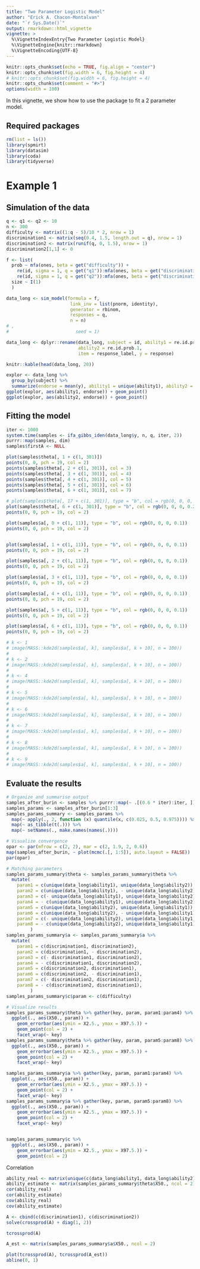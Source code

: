 ```yaml
---
title: "Two Parameter Logistic Model"
author: "Erick A. Chacon-Montalvan"
date: "`r Sys.Date()`"
output: rmarkdown::html_vignette
vignette: >
  %\VignetteIndexEntry{Two Parameter Logistic Model}
  %\VignetteEngine{knitr::rmarkdown}
  %\VignetteEncoding{UTF-8}
---
```


```r
knitr::opts_chunk$set(echo = TRUE, fig.align = "center")
knitr::opts_chunk$set(fig.width = 6, fig.height = 4)
# knitr::opts_chunk$set(fig.width = 6, fig.height = 4)
knitr::opts_chunk$set(comment = "#>")
options(width = 100)
```


In this vignette, we show how to use the package to fit a 2 parameter model.

## Required packages

```r
rm(list = ls())
library(spmirt)
library(datasim)
library(coda)
library(tidyverse)
```

# Example 1

## Simulation of the data

```r
q <- q1 <- q2 <- 10
n <- 300
difficulty <- matrix((1:q - 5)/10 * 2, nrow = 1)
discrimination1 <- matrix(seq(0.4, 1.5, length.out = q), nrow = 1)
discrimination2 <- matrix(runif(q, 0, 1.5), nrow = 1)
discrimination2[1,1] <- 0

f <- list(
  prob ~ mfa(ones, beta = get("difficulty")) +
    re(id, sigma = 1, q = get("q1")):mfa(ones, beta = get("discrimination1")) +
    re(id, sigma = 1, q = get("q2")):mfa(ones, beta = get("discrimination2")),
  size ~ I(1)
  )

data_long <- sim_model(formula = f,
                        link_inv = list(pnorm, identity),
                        generator = rbinom,
                        responses = q,
                        n = n)
# ,
#                         seed = 1)

data_long <- dplyr::rename(data_long, subject = id, ability1 = re.id.prob,
                           ability2 = re.id.prob.1,
                           item = response_label, y = response)
```

```r
knitr::kable(head(data_long, 20))
```

```r
explor <- data_long %>%
  group_by(subject) %>%
  summarize(endorse = mean(y), ability1 = unique(ability1), ability2 = unique(ability2))
ggplot(explor, aes(ability1, endorse)) + geom_point()
ggplot(explor, aes(ability2, endorse)) + geom_point()
```


## Fitting the model

```r
iter <- 1000
system.time(samples <- ifa_gibbs_iden(data_long$y, n, q, iter, 2))
purrr::map(samples, dim)
samples$firstA <- NULL
```

```r
plot(samples$theta[, 1 + c(1, 301)])
points(0, 0, pch = 19, col = 2)
points(samples$theta[, 2 + c(1, 301)], col = 3)
points(samples$theta[, 3 + c(1, 301)], col = 4)
points(samples$theta[, 4 + c(1, 301)], col = 5)
points(samples$theta[, 5 + c(1, 301)], col = 6)
points(samples$theta[, 6 + c(1, 301)], col = 7)

# plot(samples$theta[, 17 + c(1, 301)], type = "b", col = rgb(0, 0, 0, 0.2))
plot(samples$theta[, 6 + c(1, 301)], type = "b", col = rgb(0, 0, 0, 0.2))
points(0, 0, pch = 19, col = 2)

plot(samples$a[, 0 + c(1, 11)], type = "b", col = rgb(0, 0, 0, 0.1))
points(0, 0, pch = 19, col = 2)


plot(samples$a[, 1 + c(1, 11)], type = "b", col = rgb(0, 0, 0, 0.1))
points(0, 0, pch = 19, col = 2)

plot(samples$a[, 2 + c(1, 11)], type = "b", col = rgb(0, 0, 0, 0.1))
points(0, 0, pch = 19, col = 2)

plot(samples$a[, 3 + c(1, 11)], type = "b", col = rgb(0, 0, 0, 0.1))
points(0, 0, pch = 19, col = 2)

plot(samples$a[, 4 + c(1, 11)], type = "b", col = rgb(0, 0, 0, 0.1))
points(0, 0, pch = 19, col = 2)

plot(samples$a[, 5 + c(1, 11)], type = "b", col = rgb(0, 0, 0, 0.1))
points(0, 0, pch = 19, col = 2)

plot(samples$a[, 6 + c(1, 11)], type = "b", col = rgb(0, 0, 0, 0.1))
points(0, 0, pch = 19, col = 2)

# k <- 1
# image(MASS::kde2d(samples$a[, k], samples$a[, k + 10], n = 100))
#
# k <- 2
# image(MASS::kde2d(samples$a[, k], samples$a[, k + 10], n = 100))
#
# k <- 4
# image(MASS::kde2d(samples$a[, k], samples$a[, k + 10], n = 100))
#
# k <- 5
# image(MASS::kde2d(samples$a[, k], samples$a[, k + 10], n = 100))
#
# k <- 6
# image(MASS::kde2d(samples$a[, k], samples$a[, k + 10], n = 100))
#
# k <- 7
# image(MASS::kde2d(samples$a[, k], samples$a[, k + 10], n = 100))
#
# k <- 8
# image(MASS::kde2d(samples$a[, k], samples$a[, k + 10], n = 100))
#
# k <- 9
# image(MASS::kde2d(samples$a[, k], samples$a[, k + 10], n = 100))
```

## Evaluate the results

```r

# Organize and summarise output
samples_after_burin <- samples %>% purrr::map(~ .[(0.6 * iter):iter, ])
samples_params <- samples_after_burin[1:3]
samples_params_summary <- samples_params %>%
  map(~ apply(., 2, function (x) quantile(x, c(0.025, 0.5, 0.975)))) %>%
  map(~ as_tibble(t(.))) %>%
  map(~ setNames(., make.names(names(.))))

# Visualize convergence
opar <- par(mfrow = c(2, 2), mar = c(2, 1.9, 2, 0.6))
map(samples_after_burin, ~ plot(mcmc(.[, 1:5]), auto.layout = FALSE))
par(opar)

# Matching parameters
samples_params_summary$theta <- samples_params_summary$theta %>%
  mutate(
    param1 = c(unique(data_long$ability1), unique(data_long$ability2)),
    param2 = c(unique(data_long$ability1), - unique(data_long$ability2)),
    param3 = c(- unique(data_long$ability1), unique(data_long$ability2)),
    param4 = - c(unique(data_long$ability1), unique(data_long$ability2)),
    param5 = c(unique(data_long$ability2), unique(data_long$ability1)),
    param6 = c(unique(data_long$ability2), - unique(data_long$ability1)),
    param7 = c(- unique(data_long$ability2), unique(data_long$ability1)),
    param8 = - c(unique(data_long$ability2), unique(data_long$ability1)),
         )
samples_params_summary$a <- samples_params_summary$a %>%
  mutate(
    param1 = c(discrimination1, discrimination2),
    param2 = c(discrimination1, - discrimination2),
    param3 = c(- discrimination1, discrimination2),
    param4 = - c(discrimination1, discrimination2),
    param5 = c(discrimination2, discrimination1),
    param6 = c(discrimination2, - discrimination1),
    param7 = c(- discrimination2, discrimination1),
    param8 = - c(discrimination2, discrimination1),
         )
samples_params_summary$c$param <- c(difficulty)

# Visualize results
samples_params_summary$theta %>% gather(key, param, param1:param4) %>%
  ggplot(., aes(X50., param)) +
    geom_errorbar(aes(ymin = X2.5., ymax = X97.5.)) +
    geom_point(col = 2) +
    facet_wrap(~ key)
samples_params_summary$theta %>% gather(key, param, param5:param8) %>%
  ggplot(., aes(X50., param)) +
    geom_errorbar(aes(ymin = X2.5., ymax = X97.5.)) +
    geom_point(col = 2) +
    facet_wrap(~ key)

samples_params_summary$a %>% gather(key, param, param1:param4) %>%
  ggplot(., aes(X50., param)) +
    geom_errorbar(aes(ymin = X2.5., ymax = X97.5.)) +
    geom_point(col = 2) +
    facet_wrap(~ key)
samples_params_summary$a %>% gather(key, param, param5:param8) %>%
  ggplot(., aes(X50., param)) +
    geom_errorbar(aes(ymin = X2.5., ymax = X97.5.)) +
    geom_point(col = 2) +
    facet_wrap(~ key)


samples_params_summary$c %>%
  ggplot(., aes(X50., param)) +
    geom_errorbar(aes(ymin = X2.5., ymax = X97.5.)) +
    geom_point(col = 2)


```

Correlation

```r
ability_real <- matrix(unique(c(data_long$ability1, data_long$ability2)), ncol = 2)
ability_estimate <- matrix(samples_params_summary$theta$X50., ncol = 2)
cor(ability_real)
cor(ability_estimate)
cov(ability_real)
cov(ability_estimate)

A <- cbind(c(discrimination1), c(discrimination2))
solve(crossprod(A) + diag(1, 2))

tcrossprod(A)

A_est <- matrix(samples_params_summary$a$X50., ncol = 2)

plot(tcrossprod(A), tcrossprod(A_est))
abline(0, 1)


```
